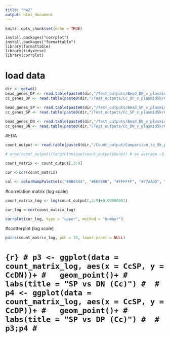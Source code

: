 ```yaml
---
title: "hw2"
output: html_document
---
```


```r
knitr::opts_chunk$set(echo = TRUE)
```

```{results='hide', message=FALSE, warning=FALSE}
install.packages("corrplot")
install.packages("formattable")
library(formattable)
library(tidyverse)
library(corrplot)
```

# load data
```r
dir <- getwd()
bead_genes_DP <- read.table(paste0(dir,"/Test_outputs/Bead_DP_v_plasmid5k/Comparison_BeadDP_to_5k_plasmid_output.gene_summary.txt"), header = T)
cc_genes_DP <- read.table(paste0(dir,"/Test_outputs/Cc_DP_v_plasmid5k/Comparison_CcDP_to_5k_plasmid_output.gene_summary.txt"), header = T)

bead_genes_SP <- read.table(paste0(dir,"/Test_outputs/Bead_SP_v_plasmid5k/Comparison_BeadSP_to_5k_plasmid_output.gene_summary.txt"), header = T)
cc_genes_SP <- read.table(paste0(dir,"/Test_outputs/Cc_SP_v_plasmid5k/Comparison_CcSP_to_5k_plasmid_output.gene_summary.txt"), header = T)

bead_genes_DN <- read.table(paste0(dir,"/Test_outputs/Bead_DN_v_plasmid5k/Comparison_BeadDN_to_5k_plasmid_output.gene_summary.txt"), header = T)
cc_genes_DN <- read.table(paste0(dir,"/Test_outputs/Cc_DN_v_plasmid5k/Comparison_CcDN_to_5k_plasmid_output.gene_summary.txt"), header = T)
```

<!-- # top 20 genes from the two methods -->
<!-- ```{r} -->
<!-- #ovelap for DP -->
<!-- bead_genes_DP <- bead_genes_DP %>% arrange(neg.rank)   -->
<!-- cc_genes_DP <- cc_genes_DP %>% arrange(neg.rank)  -->
<!-- bead_neg_top20_DP <- bead_genes_DP$id[1:20] -->
<!-- cc_neg_top20_DP <- cc_genes_DP$id[1:20] -->
<!-- DP_common_neg <- intersect(bead_neg_top20_DP,cc_neg_top20_DP) -->

<!-- bead_genes_DP <- bead_genes_DP %>% arrange(pos.rank)   -->
<!-- cc_genes_DP <- cc_genes_DP %>% arrange(pos.rank)  -->
<!-- bead_pos_top20_DP <- bead_genes_DP$id[1:20] -->
<!-- cc_pos_top20_DP <- cc_genes_DP$id[1:20] -->
<!-- DP_common_pos <- intersect(bead_pos_top20_DP,cc_pos_top20_DP) -->

<!-- #ovelap for SP -->
<!-- bead_genes_SP <- bead_genes_SP %>% arrange(neg.rank)   -->
<!-- cc_genes_SP <- cc_genes_SP %>% arrange(neg.rank)  -->
<!-- bead_neg_top20_SP <- bead_genes_SP$id[1:20] -->
<!-- cc_neg_top20_SP <- cc_genes_SP$id[1:20] -->
<!-- SP_common_neg <- intersect(bead_neg_top20_SP,cc_neg_top20_SP) -->

<!-- bead_genes_SP <- bead_genes_SP %>% arrange(pos.rank)   -->
<!-- cc_genes_SP <- cc_genes_SP %>% arrange(pos.rank)  -->
<!-- bead_pos_top20_SP <- bead_genes_SP$id[1:20] -->
<!-- cc_pos_top20_SP <- cc_genes_SP$id[1:20] -->
<!-- SP_common_pos <- intersect(bead_pos_top20_SP,cc_pos_top20_SP) -->

<!-- #ovelap for DN -->
<!-- bead_genes_DN <- bead_genes_DN %>% arrange(neg.rank)   -->
<!-- cc_genes_DN <- cc_genes_DN %>% arrange(neg.rank)  -->
<!-- bead_neg_top20_DN <- bead_genes_DN$id[1:20] -->
<!-- cc_neg_top20_DN <- cc_genes_DN$id[1:20] -->
<!-- DN_common_neg <- intersect(bead_neg_top20_DN,cc_neg_top20_DN) -->

<!-- bead_genes_DN <- bead_genes_DN %>% arrange(pos.rank)   -->
<!-- cc_genes_DN <- cc_genes_DN %>% arrange(pos.rank)  -->
<!-- bead_pos_top20_DN <- bead_genes_DN$id[1:20] -->
<!-- cc_pos_top20_DN <- cc_genes_DN$id[1:20] -->
<!-- DN_common_pos <- intersect(bead_pos_top20_DN,cc_pos_top20_DN) -->
<!-- ``` -->

<!-- # top genes in common -->
<!-- ```{r} -->
<!-- outcome_type <- c("DP","SP", "DN") -->
<!-- selection <- rep(c("neg","pos"),3) -->
<!-- common_gene <- c(paste(DP_common_neg, collapse = ","),DP_common_pos,SP_common_neg,"N/A",DN_common_neg,DN_common_pos) -->

<!-- df <- data.frame(outcome_type, selection, common_gene) # very few overlaps of the top genes predicted by the two methods -->
<!-- formattable(df) -->
<!-- ``` -->

#EDA
```r
count_output <- read.table(paste0(dir,"/Count_output/Comparison_to_5k_plasmid.count.txt"), header = T)

# nrow(count_output)/length(unique(count_output$Gene)) # on average ~3.7 sgRNA per gene

count_matrix <- count_output[,3:9]

cor <-cor(count_matrix)

col <- colorRampPalette(c("#BB4444", "#EE9988", "#FFFFFF", "#77AADD", "#4477AA"))
```

<!-- #correlation matrix (original scale) -->
<!-- ```{r} -->
<!-- corrplot(cor, type = "upper", method = "number") -->
<!-- ``` -->

#correlation matrix (log scale)
```r
count_matrix_log <- log(count_output[,3:9]+0.00000001)

cor_log <-cor(count_matrix_log)

corrplot(cor_log, type = "upper", method = "number")
```

<!-- #scatterplot (original scale) -->
<!-- ```{r} -->
<!-- pairs(count_matrix, pch = 10, lower.panel = NULL) -->
<!-- ``` -->

#scatterplot (log scale)
```r
pairs(count_matrix_log, pch = 10, lower.panel = NULL)
```

<!-- # Close-up looks at the trends -->
<!-- ```{r} -->
<!-- p1 <- ggplot(data = count_matrix_log, aes(x = BeadSP, y = BeadDN))+ -->
<!--   geom_point()+ -->
<!--   labs(title = "SP vs DN (Bead)") -->

<!-- p2 <- ggplot(data = count_matrix_log, aes(x = BeadSP, y = BeadDP))+ -->
<!--   geom_point()+ -->
<!--   labs(title = "SP vs DP (Bead)") -->

<!-- p1;p2 -->
<!-- ``` -->

# ```{r}
# p3 <- ggplot(data = count_matrix_log, aes(x = CcSP, y = CcDN))+
#   geom_point()+
#   labs(title = "SP vs DN (Cc)")
# 
# p4 <- ggplot(data = count_matrix_log, aes(x = CcSP, y = CcDP))+
#   geom_point()+
#   labs(title = "SP vs DP (Cc)")
# 
# p3;p4
# ```

<!-- # distribution of total cell counts (DP+SP+DN) -->
<!-- ```{r} -->
<!-- count_matrix$total_Bead <- count_matrix$BeadSP+count_matrix$BeadDN+count_matrix$BeadDP -->

<!-- count_matrix$total_Cc <- count_matrix$CcSP+count_matrix$CcDN+count_matrix$CcDP -->
<!-- ``` -->

<!-- # original scale -->
<!-- ```{r} -->
<!-- ggplot(data = count_matrix, aes(x = total_Bead))+ -->
<!--   geom_histogram() -->

<!-- ggplot(data = count_matrix %>% filter(total_Cc <= 4000), aes(x = total_Cc))+ -->
<!--   geom_histogram() -->

<!-- summary(count_matrix) -->
<!-- ``` -->

<!-- # log scale -->
<!-- ```{r} -->
<!-- ggplot(data = count_matrix, aes(x = log(total_Bead)))+ -->
<!--   geom_histogram() -->

<!-- ggplot(data = count_matrix, aes(x = log(total_Cc)))+ -->
<!--   geom_histogram() -->
<!-- ``` -->

